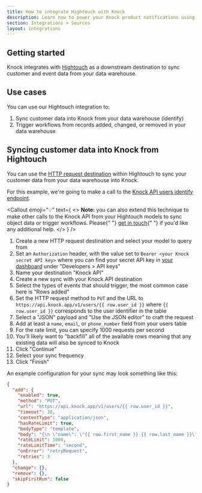 ```yaml
---
title: How to integrate Hightouch with Knock
description: Learn how to power your Knock product notifications using synced data from your data warehouse using Hightouch.
section: Integrations > Sources
layout: integrations
---
```



## Getting started

Knock integrates with [Hightouch](https://hightouch.com) as a downstream destination to sync customer and event data from your data warehouse.

## Use cases

You can use our Hightouch integration to:

1. Sync customer data into Knock from your data warehouse (identify)
2. Trigger workflows from records added, changed, or removed in your data warehouse

## Syncing customer data into Knock from Hightouch

You can use the [HTTP request destination](https://hightouch.com/docs/destinations/http-request) within Hightouch to sync your customer data from your data warehouse into Knock.

For this example, we're going to make a call to the [Knock API users identify endpoint](/reference#identify-user).

<Callout
  emoji="💡"
  text={
    <>
      <strong>Note:</strong> you can also extend this technique to make other
      calls to the Knock API from your Hightouch models to sync object data or
      trigger workflows. Please{" "}
      <a href="mailto:support@knock.app?subject=Hightouch help">get in touch</a>{" "}
      if you'd like any additional help.
    </>
  }
/>

1. Create a new HTTP request destination and select your model to query from
2. Set an `Authorization` header, with the value set to `Bearer <your Knock secret API key>` where you can find your secret API key in [your dashboard](https://dashboard.knock.app) under "Developers > API keys"
3. Name your destination "Knock API"
4. Create a new sync with your Knock API destination
5. Select the types of events that should trigger, the most common case here is "Rows added"
6. Set the HTTP request method to `PUT` and the URL to `https://api.knock.app/v1/users/{{ row.user_id }}` where `{{ row.user_id }}` corresponds to the user identifier in the table
7. Select a "JSON" payload and "Use the JSON editor" to craft the request
8. Add at least a `name`, `email`, or `phone_number` field from your users table
9. For the rate limit, you can specify 1000 requests per second
10. You'll likely want to "backfill" all of the available rows meaning that any existing data will also be synced to Knock
11. Click "Continue"
12. Select your sync frequency
13. Click "Finish"

An example configuration for your sync may look something like this:

```json Example sync configuration
{
  "add": {
    "enabled": true,
    "method": "PUT",
    "url": "https://api.knock.app/v1/users/{{ row.user_id }}",
    "timeout": 30,
    "contentType": "application/json",
    "hasRateLimit": true,
    "bodyType": "template",
    "body": "{\n \"name\": \"{{ row.first_name }} {{ row.last_name }}\",\n \"email\": \"{{ row.email_address }}\",\n \"phone_number\": \"{{ row.phone_number }}\"\n}",
    "rateLimit": 1000,
    "rateLimitTime": "second",
    "onError": "retryRequest",
    "retries": 3
  },
  "change": {},
  "remove": {},
  "skipFirstRun": false
}
```
